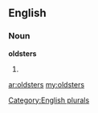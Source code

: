 ==English==

===Noun===
'''oldsters'''

# {{plural of|[[oldster]]}}

[[Category:English plurals]]

[[ar:oldsters]]
[[my:oldsters]]
